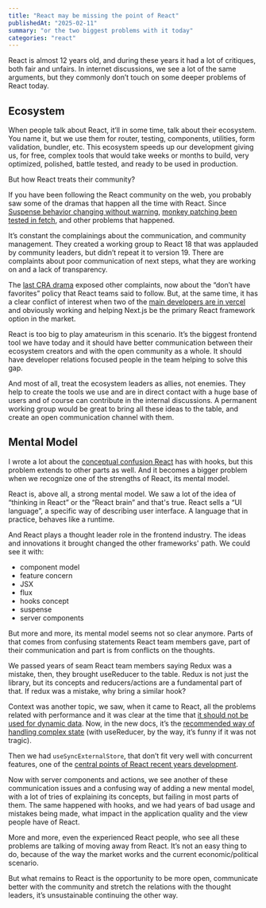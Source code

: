 ```yaml
---
title: "React may be missing the point of React"
publishedAt: "2025-02-11"
summary: "or the two biggest problems with it today"
categories: "react"
---
```


React is almost 12 years old, and during these years it had a lot of critiques, both fair and unfairs. In internet discussions, we see a lot of the same arguments, but they commonly don’t touch on some deeper problems of React today.

## Ecosystem
When people talk about React, it’ll in some time, talk about their ecosystem. You name it, but we use them for router, testing, components, utilities, form validation, bundler, etc. This ecosystem speeds up our development giving us, for free, complex tools that would take weeks or months to build, very optimized, polished, battle tested, and ready to be used in production.

But how React treats their community?

If you have been following the React community on the web, you probably saw some of the dramas that happen all the time with React. Since [Suspense behavior changing without warning](https://tkdodo.eu/blog/react-19-and-suspense-a-drama-in-3-acts), [monkey patching been tested in fetch](https://www.reddit.com/r/javascript/comments/yex2oj/so_apparently_theres_now_code_in_react_to/), and other problems that happened. 

It’s constant the complainings about the communication, and community management. They created a working group to React 18 that was applauded by community leaders, but didn’t repeat it to version 19. There are complaints about poor communication of next steps, what they are working on and a lack of transparency.

The [last CRA drama](https://github.com/facebook/create-react-app/issues/17004#issuecomment-2617810604) exposed other complaints, now about the “don’t have favorites” policy that React teams said to follow. But, at the same time, it has a clear conflict of interest when two of the [main developers are in vercel](https://vercel.com/blog/supporting-the-future-of-react) and obviously working and helping Next.js be the primary React framework option in the market.

React is too big to play amateurism in this scenario. It’s the biggest frontend tool we have today and it should have better communication between their ecosystem creators and with the open community as a whole. It should have developer relations focused people in the team helping to solve this gap.

And most of all, treat the ecosystem leaders as allies, not enemies. They help to create the tools we use and are in direct contact with a huge base of users and of course can contribute in the internal discussions. A permanent working group would be great to bring all these ideas to the table, and create an open communication channel with them.

## Mental Model
I wrote a lot about the [conceptual confusion React](https://www.felgus.dev/blog/useeffect-wrong-usage) has with hooks, but this problem extends to other parts as well. And it becomes a bigger problem when we recognize one of the strengths of React, its mental model.

React is, above all, a strong mental model. We saw a lot of the idea of “thinking in React” or the “React brain” and that's true. React sells a “UI language”, a specific way of describing user interface. A language that in practice, behaves like a runtime.

And React plays a thought leader role in the frontend industry. The ideas and innovations it brought changed the other frameworks' path. We could see it with:
- component model
- feature concern
- JSX
- flux
- hooks concept
- suspense
- server components

But more and more, its mental model seems not so clear anymore. Parts of that comes from confusing statements React team members gave, part of their communication and part is from conflicts on the thoughts.

We passed years of seam React team members saying Redux was a mistake, then, they brought useReducer to the table. Redux is not just the library, but its concepts and reducers/actions are a fundamental part of that. If redux was a mistake, why bring a similar hook?

Context was another topic, we saw, when it came to React, all the problems related with performance and it was clear at the time that [it should not be used for dynamic data](https://github.com/facebook/react/issues/14110#issuecomment-448074060). Now, in the new docs, it’s the [recommended way of handling complex state](https://react.dev/learn/scaling-up-with-reducer-and-context) (with useReducer, by the way, it’s funny if it was not tragic). 

Then we had `useSyncExternalStore`, that don’t fit very well with concurrent features, one of the [central points of React recent years development](https://blog.axlight.com/posts/why-use-sync-external-store-is-not-used-in-jotai/).

Now with server components and actions, we see another of these communication issues and a confusing way of adding a new mental model, with a lot of tries of explaining its concepts, but failing in most parts of them. The same happened with hooks, and we had years of bad usage and mistakes being made, what impact in the application quality and the view people have of React.

More and more, even the experienced React people, who see all these problems are talking of moving away from React. It’s not an easy thing to do, because of the way the market works and the current economic/political scenario.

But what remains to React is the opportunity to be more open, communicate better with the community and stretch the relations with the thought leaders, it’s unsustainable continuing the other way.

